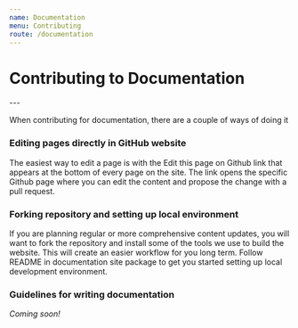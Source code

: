 ```yaml
---
name: Documentation
menu: Contributing
route: /documentation
---
```



# Contributing to Documentation

<LargeParagraph>
    ---
</LargeParagraph>

When contributing for documentation, there are a couple of ways of doing it

### Editing pages directly in GitHub website

The easiest way to edit a page is with the Edit this page on Github link that appears at the bottom of every page on the site. The link opens the specific Github page where you can edit the content and propose the change with a pull request.

### Forking repository and setting up local environment

<p>If you are planning regular or more comprehensive content updates, you will want to fork the repository and install some of the tools we use to build the website. This will create an easier workflow for you long term. Follow README in <Link href="https://github.com/City-of-Helsinki/helsinki-design-system/tree/master/site" external>documentation site package</Link> to get you started setting up local development environment.</p>

### Guidelines for writing documentation

_Coming soon!_


